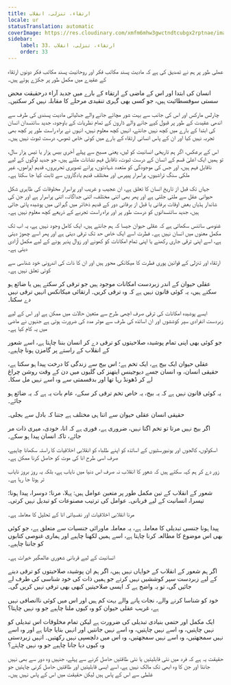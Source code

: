 ```yaml
---
title: ارتقاء، تنزلی، انقلاب
locale: ur
statusTranslation: automatic
coverImage: https://res.cloudinary.com/xmfm6mhw3gwctndtcubgx2rptnae/image/upload/v1740337243/small_cover_educacion_fundamental_a051170f1c.webp
sidebar:
    label: 33. ارتقاء، تنزلی، انقلاب
    order: 33
---
```

عملی طور پر ہم نے تصدیق کی ہے کہ مادیت پسند مکاتب فکر اور روحانیت پسند مکاتب فکر دونوں ارتقاء کے عقیدے میں مکمل طور پر جکڑے ہوئے ہیں۔

انسان کی ابتدا اور اس کے ماضی کے ارتقاء کے بارے میں جدید آراء درحقیقت محض سستی سوفسطائیت ہیں، جو کسی بھی گہری تنقیدی مرحلے کا مقابلہ نہیں کر سکتیں۔

چارلس مارکس اور اس کی جانب سے بہت شور مچائے جانے والے جدلیاتی مادیت پسندی کی طرف سے اندھی عقیدت کے طور پر قبول کیے جانے والے ڈارون کے تمام نظریات کے باوجود، جدید سائنسدان انسان کی ابتدا کے بارے میں کچھ نہیں جانتے، انہیں کچھ معلوم نہیں، انہوں نے براہ راست طور پر کچھ بھی تجربہ نہیں کیا اور ان کے پاس انسانی ارتقاء کے بارے میں کوئی خاص ٹھوس، درست ثبوت نہیں ہیں۔

اس کے برعکس، اگر ہم تاریخی انسانیت کو لیں، یعنی مسیح سے پہلے آخری بیس ہزار یا تیس ہزار سال، تو ہمیں ایک اعلیٰ قسم کے انسان کے درست ثبوت، ناقابل فہم نشانات ملتے ہیں، جو جدید لوگوں کے لیے ناقابل فہم ہیں، اور جس کی موجودگی کو متعدد شہادتوں، پرانے تصویری تحریروں، قدیم اہراموں، غیر ملکی سنگ تراشیوں، پراسرار پیپرس اور مختلف قدیم یادگاروں سے ثابت کیا جا سکتا ہے۔

جہاں تک قبل از تاریخ انسان کا تعلق ہے، ان عجیب و غریب اور پراسرار مخلوقات کی ظاہری شکل حیوانی عقل سے ملتی جلتی ہے اور پھر بھی اتنی مختلف، اتنی جداگانہ، اتنی پراسرار ہے اور جن کی شاندار ہڈیاں بعض اوقات برفانی یا قبل از برفانی دور کے قدیم ذخائر میں گہرائی میں پوشیدہ پائی جاتی ہیں، جدید سائنسدانوں کو درست طور پر اور براہ راست تجربے کے ذریعے کچھ معلوم نہیں ہے۔

غنوصی سائنس سکھاتی ہے کہ عقلی حیوان جیسا کہ ہم جانتے ہیں، ایک کامل وجود نہیں ہے، یہ اب تک مکمل معنوں میں انسان نہیں ہے۔ فطرت اسے ایک خاص حد تک ترقی دیتی ہے اور پھر اسے چھوڑ دیتی ہے، اسے اپنی ترقی جاری رکھنے یا اپنی تمام امکانات کو کھونے اور زوال پذیر ہونے کے لیے مکمل آزادی دیتی ہے۔

ارتقاء اور تنزلی کے قوانین پوری فطرت کا میکانکی محور ہیں اور ان کا ذات کی اندرونی خود شناسی سے کوئی تعلق نہیں ہے۔

عقلی حیوان کے اندر زبردست امکانات موجود ہیں جو ترقی کر سکتے ہیں یا ضائع ہو سکتے ہیں، یہ کوئی قانون نہیں ہے کہ وہ ترقی کریں۔ ارتقائی میکانکس انہیں ترقی نہیں دے سکتا۔

ایسے پوشیدہ امکانات کی ترقی صرف اچھی طرح سے متعین حالات میں ممکن ہے اور اس کے لیے زبردست انفرادی سپر کوششوں اور ان اساتذہ کی طرف سے موثر مدد کی ضرورت ہوتی ہے جنہوں نے ماضی میں یہ کام کیا ہے۔

جو کوئی بھی اپنی تمام پوشیدہ صلاحیتوں کو ترقی دے کر انسان بننا چاہتا ہے، اسے شعور کے انقلاب کے راستے پر گامزن ہونا چاہیے۔

عقلی حیوان ایک بیج ہے، ایک تخم ہے؛ اس بیج سے زندگی کا درخت پیدا ہو سکتا ہے، حقیقی انسان، وہ انسان جسے دیوجینس ایتھنز کی گلیوں میں دن کے وقت روشن چراغ لے کر ڈھونڈ رہا تھا اور بدقسمتی سے وہ اسے نہیں مل سکا۔

یہ کوئی قانون نہیں ہے کہ یہ بیج، یہ خاص تخم ترقی کر سکے، عام بات یہ ہے کہ یہ ضائع ہو جائے۔

حقیقی انسان عقلی حیوان سے اتنا ہی مختلف ہے جتنا کہ بادل سے بجلی۔

اگر بیج نہیں مرتا تو تخم اگتا نہیں، ضروری ہے، فوری ہے کہ انا، خودی، میری ذات مر جائے، تاکہ انسان پیدا ہو سکے۔

اسکولوں، کالجوں اور یونیورسٹیوں کے اساتذہ کو اپنے طلباء کو انقلابی اخلاقیات کا راستہ سکھانا چاہیے، صرف اسی طرح انا کی موت کو حاصل کرنا ممکن ہے۔

زور دے کر ہم کہہ سکتے ہیں کہ شعور کا انقلاب نہ صرف اس دنیا میں نایاب ہے، بلکہ یہ روز بروز نایاب تر ہوتا جا رہا ہے۔

شعور کے انقلاب کے تین مکمل طور پر متعین عوامل ہیں: پہلا، مرنا؛ دوسرا، پیدا ہونا؛ تیسرا، انسانیت کے لیے قربانی۔ عوامل کی ترتیب مصنوعات کو تبدیل نہیں کرتی۔

مرنا انقلابی اخلاقیات اور نفسیاتی انا کے تحلیل کا معاملہ ہے۔

پیدا ہونا جنسی تبدیلی کا معاملہ ہے، یہ معاملہ ماورائی جنسیات سے متعلق ہے، جو کوئی بھی اس موضوع کا مطالعہ کرنا چاہتا ہے، اسے ہمیں لکھنا چاہیے اور ہماری غنوصی کتابوں کو جاننا چاہیے۔

انسانیت کے لیے قربانی شعوری عالمگیر خیرات ہے۔

اگر ہم شعور کے انقلاب کے خواہاں نہیں ہیں، اگر ہم ان پوشیدہ صلاحیتوں کو ترقی دینے کے لیے زبردست سپر کوششیں نہیں کرتے جو ہمیں ذات کی خود شناسی کی طرف لے جائیں گی، تو یہ واضح ہے کہ ایسی صلاحیتیں کبھی بھی ترقی نہیں کریں گی۔

خود کو شناسا کرنے والے، نجات پانے والے بہت کم ہیں اور اس میں کوئی ناانصافی نہیں ہے، غریب عقلی حیوان کو وہ کیوں ملنا چاہیے جو وہ نہیں چاہتا؟

ایک مکمل اور حتمی بنیادی تبدیلی کی ضرورت ہے لیکن تمام مخلوقات اس تبدیلی کو نہیں چاہتیں، وہ اسے نہیں چاہتیں، وہ اسے نہیں جانتیں اور انہیں بتایا جاتا ہے اور وہ اسے نہیں سمجھتیں، وہ اسے نہیں سمجھتیں، وہ اس میں دلچسپی نہیں رکھتیں۔ انہیں زبردستی وہ کیوں دیا جانا چاہیے جو وہ نہیں چاہتے؟

حقیقت یہ ہے کہ فرد میں نئی قابلیتیں یا نئی طاقتیں حاصل کرنے سے پہلے، جنہیں وہ دور سے بھی نہیں جانتا اور جن کا وہ ابھی تک مالک نہیں ہے، اسے ایسی قابلیتیں اور طاقتیں حاصل کرنی چاہئیں جو غلطی سے اس کے پاس ہیں لیکن حقیقت میں اس کے پاس نہیں ہیں۔

